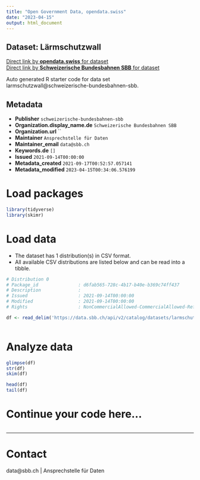 ```yaml
---
title: "Open Government Data, opendata.swiss"
date: "2023-04-15"
output: html_document
---
```


## Dataset: Lärmschutzwall



[Direct link by **opendata.swiss** for dataset](https://opendata.swiss/de/dataset/larmschutzwall)<br>
[Direct link by **Schweizerische Bundesbahnen SBB** for dataset](https://data.sbb.ch/explore/dataset/larmschutzwall/)

Auto generated R starter code for data set larmschutzwall@schweizerische-bundesbahnen-sbb.

## Metadata

- **Publisher** `schweizerische-bundesbahnen-sbb`
- **Organization.display_name.de** `Schweizerische Bundesbahnen SBB`
- **Organization.url** ``
- **Maintainer** `Ansprechstelle für Daten`
- **Maintainer_email** `data@sbb.ch`
- **Keywords.de** `[]`
- **Issued** `2021-09-14T00:00:00`
- **Metadata_created** `2021-09-17T00:52:57.057141`
- **Metadata_modified** `2023-04-15T00:34:06.576199`


# Load packages

```r

library(tidyverse)
library(skimr)

```

# Load data

-   The dataset has 1 distribution(s) in CSV format.
-   All available CSV distributions are listed below and can be read into a tibble.

```r

# Distribution 0
# Package_id               : d6fab565-728c-4b17-b40e-b369c74ff437
# Description              : 
# Issued                   : 2021-09-14T00:00:00
# Modified                 : 2021-09-14T00:00:00
# Rights                   : NonCommercialAllowed-CommercialAllowed-ReferenceRequired

df <- read_delim('https://data.sbb.ch/api/v2/catalog/datasets/larmschutzwall/exports/csv')



```

# Analyze data

```r

glimpse(df)
str(df)
skim(df)

head(df)
tail(df)

```

# Continue your code here...

```r

```

------------------------------------------------------------------------

# Contact

data@sbb.ch | Ansprechstelle für Daten
